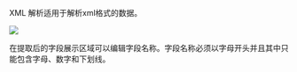XML 解析适用于解析xml格式的数据。

![](http://pw7x36qrk.bkt.clouddn.com/xml.png)

在提取后的字段展示区域可以编辑字段名称。字段名称必须以字⺟开头并且其中只能包含字⺟、数字和下划线。